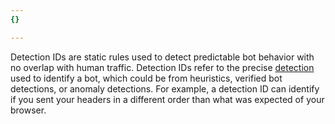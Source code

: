 ```yaml
---
{}

---
```


Detection IDs are static rules used to detect predictable bot behavior with no overlap with human traffic. Detection IDs refer to the precise [detection](/bots/concepts/bot-detection-engines/) used to identify a bot, which could be from heuristics, verified bot detections, or anomaly detections. For example, a detection ID can identify if you sent your headers in a different order than what was expected of your browser.
